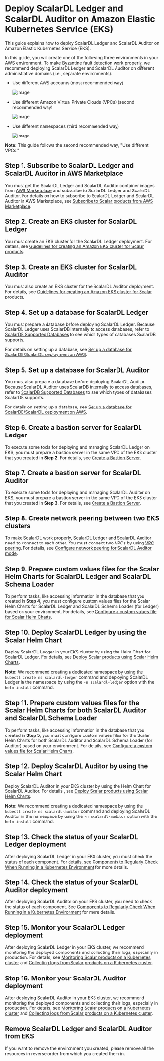 # Deploy ScalarDL Ledger and ScalarDL Auditor on Amazon Elastic Kubernetes Service (EKS)

This guide explains how to deploy ScalarDL Ledger and ScalarDL Auditor on Amazon Elastic Kubernetes Service (EKS).

In this guide, you will create one of the following three environments in your AWS environment. To make Byzantine fault detection work properly, we recommend deploying ScalarDL Ledger and ScalarDL Auditor on different administrative domains (i.e., separate environments).

* Use different AWS accounts (most recommended way)

  ![image](./images/png/EKS_ScalarDL_Auditor_Multi_Account.drawio.png)

* Use different Amazon Virtual Private Clouds (VPCs) (second recommended way)

  ![image](./images/png/EKS_ScalarDL_Auditor_Multi_VPC.drawio.png)

* Use different namespaces (third recommended way)

  ![image](./images/png/EKS_ScalarDL_Auditor_Multi_Namespace.drawio.png)

**Note:** This guide follows the second recommended way, "Use different VPCs."

## Step 1. Subscribe to ScalarDL Ledger and ScalarDL Auditor in AWS Marketplace

You must get the ScalarDL Ledger and ScalarDL Auditor container images from [AWS Marketplace](https://aws.amazon.com/marketplace/seller-profile?id=bd4cd7de-49cd-433f-97ba-5cf71d76ec7b) and subscribe to ScalarDL Ledger and ScalarDL Auditor. For details on how to subscribe to ScalarDL Ledger and ScalarDL Auditor in AWS Marketplace, see [Subscribe to Scalar products from AWS Marketplace](./AwsMarketplaceGuide.md#subscribe-to-scalar-products-from-aws-marketplace).

## Step 2. Create an EKS cluster for ScalarDL Ledger

You must create an EKS cluster for the ScalarDL Ledger deployment. For details, see [Guidelines for creating an Amazon EKS cluster for Scalar products](./CreateEKSClusterForScalarProducts.mdx).

## Step 3. Create an EKS cluster for ScalarDL Auditor

You must also create an EKS cluster for the ScalarDL Auditor deployment. For details, see [Guidelines for creating an Amazon EKS cluster for Scalar products](./CreateEKSClusterForScalarProducts.mdx).

## Step 4. Set up a database for ScalarDL Ledger

You must prepare a database before deploying ScalarDL Ledger. Because ScalarDL Ledger uses ScalarDB internally to access databases, refer to [ScalarDB Supported Databases](https://github.com/scalar-labs/scalardb/blob/master/docs/scalardb-supported-databases.mdx) to see which types of databases ScalarDB supports.

For details on setting up a database, see [Set up a database for ScalarDB/ScalarDL deployment on AWS](./SetupDatabaseForAWS.mdx).

## Step 5. Set up a database for ScalarDL Auditor

You must also prepare a database before deploying ScalarDL Auditor. Because ScalarDL Auditor uses ScalarDB internally to access databases, refer to [ScalarDB Supported Databases](https://github.com/scalar-labs/scalardb/blob/master/docs/scalardb-supported-databases.mdx) to see which types of databases ScalarDB supports.

For details on setting up a database, see [Set up a database for ScalarDB/ScalarDL deployment on AWS](./SetupDatabaseForAWS.mdx).

## Step 6. Create a bastion server for ScalarDL Ledger

To execute some tools for deploying and managing ScalarDL Ledger on EKS, you must prepare a bastion server in the same VPC of the EKS cluster that you created in **Step 2**. For details, see [Create a Bastion Server](./CreateBastionServer.mdx).

## Step 7. Create a bastion server for ScalarDL Auditor

To execute some tools for deploying and managing ScalarDL Auditor on EKS, you must prepare a bastion server in the same VPC of the EKS cluster that you created in **Step 3**. For details, see [Create a Bastion Server](./CreateBastionServer.mdx).

## Step 8. Create network peering between two EKS clusters

To make ScalarDL work properly, ScalarDL Ledger and ScalarDL Auditor need to connect to each other. You must connect two VPCs by using [VPC peering](https://docs.aws.amazon.com/vpc/latest/peering/create-vpc-peering-connection.html). For details, see [Configure network peering for ScalarDL Auditor mode](./NetworkPeeringForScalarDLAuditor.mdx).

## Step 9. Prepare custom values files for the Scalar Helm Charts for ScalarDL Ledger and ScalarDL Schema Loader

To perform tasks, like accessing information in the database that you created in **Step 4**, you must configure custom values files for the Scalar Helm Charts for ScalarDL Ledger and ScalarDL Schema Loader (for Ledger) based on your environment. For details, see [Configure a custom values file for Scalar Helm Charts](https://github.com/scalar-labs/helm-charts/blob/main/docs/configure-custom-values-file.mdx).

## Step 10. Deploy ScalarDL Ledger by using the Scalar Helm Chart

Deploy ScalarDL Ledger in your EKS cluster by using the Helm Chart for ScalarDL Ledger. For details, see [Deploy Scalar products using Scalar Helm Charts](https://github.com/scalar-labs/helm-charts/blob/main/docs/how-to-deploy-scalar-products.mdx).

**Note:** We recommend creating a dedicated namespace by using the `kubectl create ns scalardl-ledger` command and deploying ScalarDL Ledger in the namespace by using the `-n scalardl-ledger` option with the `helm install` command.

## Step 11. Prepare custom values files for the Scalar Helm Charts for both ScalarDL Auditor and ScalarDL Schema Loader

To perform tasks, like accessing information in the database that you created in **Step 5**, you must configure custom values files for the Scalar Helm Charts for both ScalarDL Auditor and ScalarDL Schema Loader (for Auditor) based on your environment. For details, see [Configure a custom values file for Scalar Helm Charts](https://github.com/scalar-labs/helm-charts/blob/main/docs/configure-custom-values-file.mdx).

## Step 12. Deploy ScalarDL Auditor by using the Scalar Helm Chart

Deploy ScalarDL Auditor in your EKS cluster by using the Helm Chart for ScalarDL Auditor. For details , see [Deploy Scalar products using Scalar Helm Charts](https://github.com/scalar-labs/helm-charts/blob/main/docs/how-to-deploy-scalar-products.mdx).

**Note:** We recommend creating a dedicated namespace by using the `kubectl create ns scalardl-auditor` command and deploying ScalarDL Auditor in the namespace by using the `-n scalardl-auditor` option with the `helm install` command.

## Step 13. Check the status of your ScalarDL Ledger deployment

After deploying ScalarDL Ledger in your EKS cluster, you must check the status of each component. For details, see [Components to Regularly Check When Running in a Kubernetes Environment](./RegularCheck.mdx) for more details.

## Step 14. Check the status of your ScalarDL Auditor deployment

After deploying ScalarDL Auditor on your EKS cluster, you need to check the status of each component. See [Components to Regularly Check When Running in a Kubernetes Environment](./RegularCheck.mdx) for more details.

## Step 15. Monitor your ScalarDL Ledger deployment

After deploying ScalarDL Ledger in your EKS cluster, we recommend monitoring the deployed components and collecting their logs, especially in production. For details, see [Monitoring Scalar products on a Kubernetes cluster](./K8sMonitorGuide.mdx) and [Collecting logs from Scalar products on a Kubernetes cluster](./K8sLogCollectionGuide.mdx).

## Step 16. Monitor your ScalarDL Auditor deployment

After deploying ScalarDL Auditor in your EKS cluster, we recommend monitoring the deployed components and collecting their logs, especially in production. For details, see [Monitoring Scalar products on a Kubernetes cluster](./K8sMonitorGuide.mdx) and [Collecting logs from Scalar products on a Kubernetes cluster](./K8sLogCollectionGuide.mdx).

## Remove ScalarDL Ledger and ScalarDL Auditor from EKS

If you want to remove the environment you created, please remove all the resources in reverse order from which you created them in.
